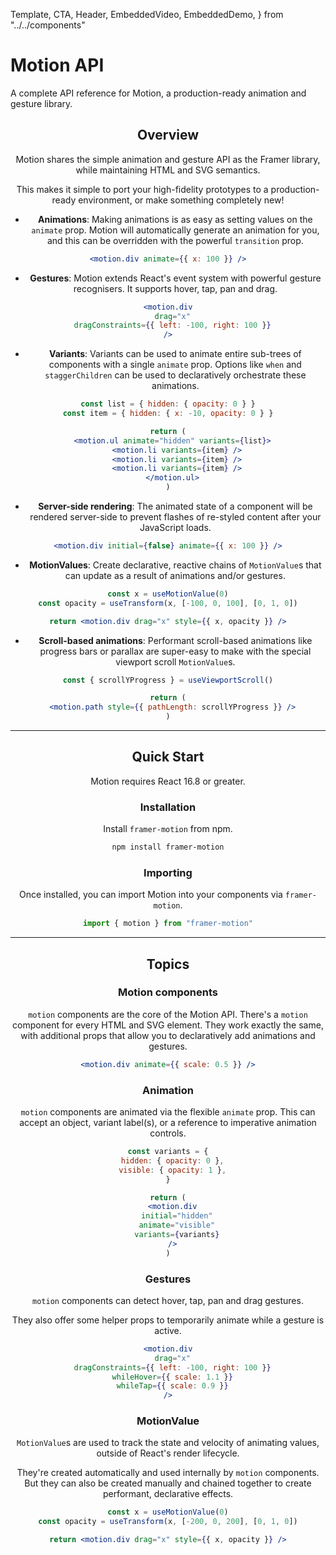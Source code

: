 <!-- 👋 Editing this file? Need help? → https://github.com/framer/api-docs/blob/master/CONTRIBUTING.md -->

  Template,
  CTA,
  Header,
  EmbeddedVideo,
  EmbeddedDemo,
} from "../../components"


<div>

# Motion API

<span className="lead">
  A complete API reference for Motion, a production-ready
  animation and gesture library.
</span>

</div>

<Header />

<div className="followed-by-list">

## Overview

Motion shares the simple animation and gesture API as the Framer library, while maintaining HTML and SVG semantics.

This makes it simple to port your high-fidelity prototypes to a production-ready environment, or make something completely new!

</div>

<div>

- **Animations**: Making animations is as easy as setting values on the `animate` prop. Motion will automatically generate an animation for you, and this can be overridden with the powerful `transition` prop.

</div>

```jsx
<motion.div animate={{ x: 100 }} />
```

<div>

- **Gestures**: Motion extends React's event system with powerful gesture recognisers. It supports hover, tap, pan and drag.

</div>

```jsx
<motion.div
  drag="x"
  dragConstraints={{ left: -100, right: 100 }}
/>
```

<div>

- **Variants**: Variants can be used to animate entire sub-trees of components with a single `animate` prop. Options like `when` and `staggerChildren` can be used to declaratively orchestrate these animations.

</div>

```jsx
const list = { hidden: { opacity: 0 } }
const item = { hidden: { x: -10, opacity: 0 } }

return (
  <motion.ul animate="hidden" variants={list}>
    <motion.li variants={item} />
    <motion.li variants={item} />
    <motion.li variants={item} />
  </motion.ul>
)
```

<div>

- **Server-side rendering**: The animated state of a component will be rendered server-side to prevent flashes of re-styled content after your JavaScript loads.

</div>

```jsx
<motion.div initial={false} animate={{ x: 100 }} />
```

<div>

- **MotionValues**: Create declarative, reactive chains of `MotionValue`s that can update as a result of animations and/or gestures.

</div>

```jsx
const x = useMotionValue(0)
const opacity = useTransform(x, [-100, 0, 100], [0, 1, 0])

return <motion.div drag="x" style={{ x, opacity }} />
```

<div>

- **Scroll-based animations**: Performant scroll-based animations like progress bars or parallax are super-easy to make with the special viewport scroll `MotionValue`s.

</div>

```jsx
const { scrollYProgress } = useViewportScroll()

return (
  <motion.path style={{ pathLength: scrollYProgress }} />
)
```

---

## Quick Start

Motion requires React 16.8 or greater.

### Installation

Install `framer-motion` from npm.

```bash
npm install framer-motion
```

### Importing

Once installed, you can import Motion into your components via `framer-motion`.

```jsx
import { motion } from "framer-motion"
```

---

## Topics

### Motion components

<div>

`motion` components are the core of the Motion API. There's a `motion` component for every HTML and SVG element. They work exactly the same, with additional props that allow you to declaratively add animations and gestures.

<CTA name="Learn More" link="/api/motion/component" />

</div>

```jsx
<motion.div animate={{ scale: 0.5 }} />
```

### Animation

<div>

`motion` components are animated via the flexible `animate` prop. This can accept an object, variant label(s), or a reference to imperative animation controls.

<CTA name="Learn More" link="/api/motion/animation" />

</div>

```jsx
const variants = {
  hidden: { opacity: 0 },
  visible: { opacity: 1 },
}

return (
  <motion.div
    initial="hidden"
    animate="visible"
    variants={variants}
  />
)
```

### Gestures

<div>

`motion` components can detect hover, tap, pan and drag gestures.

They also offer some helper props to temporarily animate while a gesture is active.

<CTA name="Learn More" link="/api/motion/gestures" />

</div>

```jsx
<motion.div
  drag="x"
  dragConstraints={{ left: -100, right: 100 }}
  whileHover={{ scale: 1.1 }}
  whileTap={{ scale: 0.9 }}
/>
```

### MotionValue

<div>

`MotionValue`s are used to track the state and velocity of animating values, outside of React's render lifecycle.

They're created automatically and used internally by `motion` components. But they can also be created manually and chained together to create performant, declarative effects.

<CTA name="Learn More" link="/api/motion/motionvalue" />

</div>

```jsx
const x = useMotionValue(0)
const opacity = useTransform(x, [-200, 0, 200], [0, 1, 0])

return <motion.div drag="x" style={{ x, opacity }} />
```
